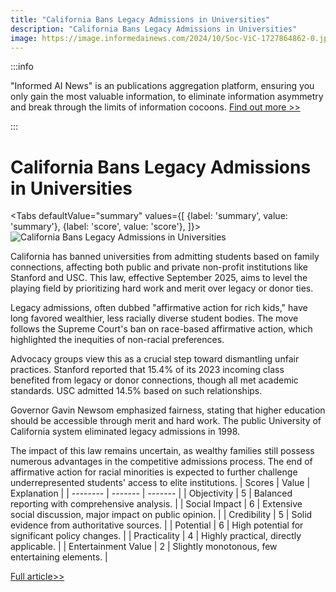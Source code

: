 ```yaml
---
title: "California Bans Legacy Admissions in Universities"
description: "California Bans Legacy Admissions in Universities"
image: https://image.informedainews.com/2024/10/Soc-ViC-1727864862-0.jpg
---
```



:::info

"Informed AI News" is an publications aggregation platform, ensuring you only gain the most valuable information, to eliminate information asymmetry and break through the limits of information cocoons.  [Find out more >>](/)

:::

# California Bans Legacy Admissions in Universities


<Tabs
	defaultValue="summary"
	values={[
	{label: 'summary', value: 'summary'},
	{label: 'score', value: 'score'},
]}>
<TabItem value="summary">
<img
  src="https://image.informedainews.com/2024/10/Soc-ViC-1727864862-0.jpg"
  alt="California Bans Legacy Admissions in Universities"
/>



California has banned universities from admitting students based on family connections, affecting both public and private non-profit institutions like Stanford and USC. This law, effective September 2025, aims to level the playing field by prioritizing hard work and merit over legacy or donor ties.

Legacy admissions, often dubbed "affirmative action for rich kids," have long favored wealthier, less racially diverse student bodies. The move follows the Supreme Court's ban on race-based affirmative action, which highlighted the inequities of non-racial preferences.

Advocacy groups view this as a crucial step toward dismantling unfair practices. Stanford reported that 15.4% of its 2023 incoming class benefited from legacy or donor connections, though all met academic standards. USC admitted 14.5% based on such relationships.

Governor Gavin Newsom emphasized fairness, stating that higher education should be accessible through merit and hard work. The public University of California system eliminated legacy admissions in 1998.

The impact of this law remains uncertain, as wealthy families still possess numerous advantages in the competitive admissions process. The end of affirmative action for racial minorities is expected to further challenge underrepresented students' access to elite institutions.
</TabItem>
<TabItem value="score">
	| Scores     | Value   | Explanation |
	| -------- | ------- | ------- |
	| Objectivity  | 5    | Balanced reporting with comprehensive analysis.    |
	| Social Impact | 6     | Extensive social discussion, major impact on public opinion.    |
	| Credibility    | 5    | Solid evidence from authoritative sources.    |
	| Potential    | 6    | High potential for significant policy changes.    |
	| Practicality    | 4    | Highly practical, directly applicable.    |
	| Entertainment Value    | 2    | Slightly monotonous, few entertaining elements.    |
</TabItem>
</Tabs>

[Full article>>](https://www.theguardian.com/us-news/2024/sep/30/california-bans-legacy-students-admissions-universities)
